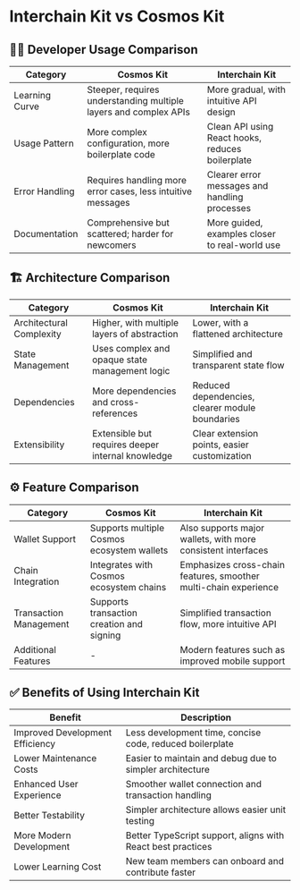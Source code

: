 # Interchain Kit vs Cosmos Kit

## 🧑‍💻 Developer Usage Comparison

| Category        | Cosmos Kit                                                                 | Interchain Kit                                                               |
|----------------|------------------------------------------------------------------------------|------------------------------------------------------------------------------|
| Learning Curve  | Steeper, requires understanding multiple layers and complex APIs           | More gradual, with intuitive API design                                      |
| Usage Pattern   | More complex configuration, more boilerplate code                          | Clean API using React hooks, reduces boilerplate                             |
| Error Handling  | Requires handling more error cases, less intuitive messages                 | Clearer error messages and handling processes                                |
| Documentation   | Comprehensive but scattered; harder for newcomers                          | More guided, examples closer to real-world use                               |

## 🏗 Architecture Comparison

| Category           | Cosmos Kit                                                                 | Interchain Kit                                                               |
|-------------------|------------------------------------------------------------------------------|------------------------------------------------------------------------------|
| Architectural Complexity | Higher, with multiple layers of abstraction                        | Lower, with a flattened architecture                                         |
| State Management   | Uses complex and opaque state management logic                            | Simplified and transparent state flow                                       |
| Dependencies       | More dependencies and cross-references                                    | Reduced dependencies, clearer module boundaries                             |
| Extensibility      | Extensible but requires deeper internal knowledge                         | Clear extension points, easier customization                                |

## ⚙ Feature Comparison

| Category             | Cosmos Kit                                                                 | Interchain Kit                                                               |
|----------------------|------------------------------------------------------------------------------|------------------------------------------------------------------------------|
| Wallet Support       | Supports multiple Cosmos ecosystem wallets                                 | Also supports major wallets, with more consistent interfaces                 |
| Chain Integration    | Integrates with Cosmos ecosystem chains                                     | Emphasizes cross-chain features, smoother multi-chain experience            |
| Transaction Management | Supports transaction creation and signing                                | Simplified transaction flow, more intuitive API                              |
| Additional Features  | -                                                                            | Modern features such as improved mobile support                             |

## ✅ Benefits of Using Interchain Kit

| Benefit                      | Description                                                                 |
|-----------------------------|-----------------------------------------------------------------------------|
| Improved Development Efficiency | Less development time, concise code, reduced boilerplate               |
| Lower Maintenance Costs      | Easier to maintain and debug due to simpler architecture                  |
| Enhanced User Experience     | Smoother wallet connection and transaction handling                       |
| Better Testability           | Simpler architecture allows easier unit testing                           |
| More Modern Development      | Better TypeScript support, aligns with React best practices               |
| Lower Learning Cost          | New team members can onboard and contribute faster                        |

